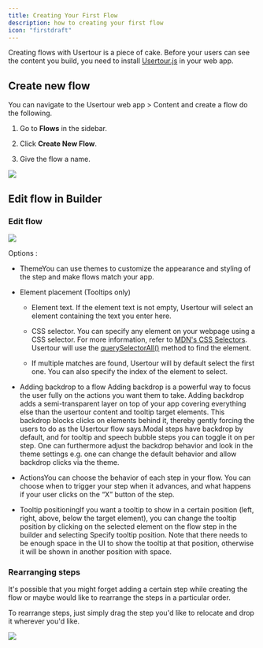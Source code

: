 ```yaml
---
title: Creating Your First Flow
description: how to creating your first flow
icon: "firstdraft"
---
```


Creating flows with Usertour is a piece of cake. Before your users can see the content you build, you need to install [Usertour.js](/developers/usertourjs-reference/installation) in your web app.

## Create new flow

You can navigate to the Usertour web app > Content and create a flow do the following.

1. Go to **Flows** in the sidebar.

2. Click **Create New Flow**.

3. Give the flow a name.

![](/create-flow-2.gif)

## Edit flow in Builder

### Edit flow

![](/edit-flow-2.gif)

Options :

* ThemeYou can use themes to customize the appearance and styling of the step and make flows match your app.

* Element placement (Tooltips only)

  * Element text. If the element text is not empty, Usertour will select an element containing the text you enter here.

  * CSS selector. You can specify any element on your webpage using a CSS selector. For more information, refer to [MDN's CSS Selectors](https://developer.mozilla.org/en-US/docs/Web/CSS/CSS_Selectors). Usertour will use the [querySelectorAll()](https://developer.mozilla.org/en-US/docs/Web/API/Document/querySelectorAll) method to find the element.

  * If multiple matches are found, Usertour will by default select the first one. You can also specify the index of the element to select.

* Adding backdrop to a flow Adding backdrop is a powerful way to focus the user fully on the actions you want them to take. Adding backdrop adds a semi-transparent layer on top of your app covering everything else than the usertour content and tooltip target elements. This backdrop blocks clicks on elements behind it, thereby gently forcing the users to do as the Usertour flow says.Modal steps have backdrop by default, and for tooltip and speech bubble steps you can toggle it on per step. One can furthermore adjust the backdrop behavior and look in the theme settings e.g. one can change the default behavior and allow backdrop clicks via the theme.

* ActionsYou can choose the behavior of each step in your flow. You can choose when to trigger your step when it advances, and what happens if your user clicks on the “X” button of the step.

* Tooltip positioningIf you want a tooltip to show in a certain position (left, right, above, below the target element), you can change the tooltip position by clicking on the selected element on the flow step in the builder and selecting Specify tooltip position. Note that there needs to be enough space in the UI to show the tooltip at that position, otherwise it will be shown in another position with space.

### Rearranging steps

It's possible that you might forget adding a certain step while creating the flow or maybe would like to rearrange the steps in a particular order.

To rearrange steps, just simply drag the step you'd like to relocate and drop it wherever you'd like.

![](/rererangeing-02.gif)